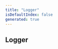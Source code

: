 ```yaml
---
title: "Logger"
isDefaultIndex: false
generated: true
---
```



<!-- This file was generated from the CommandKit source. Do not modify. Instead, re-run the "docgen" script -->


## Logger

<GenerationInfo sourceFile="packages/commandkit/src/logger/Logger.ts" sourceLine="39" packageName="commandkit" />



